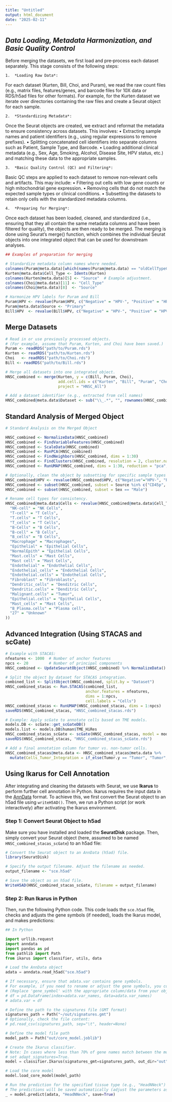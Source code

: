 ```yaml
---
title: "Untitled"
output: html_document
date: "2025-02-11"
---
```

## *Data Loading, Metadata Harmonization, and Basic Quality Control*

Before merging the datasets, we first load and pre‐process each dataset separately. This stage consists of the following steps:

	1.	*Loading Raw Data*:
For each dataset (Kurten, Bill, Choi, and Puram), we read the raw count files (e.g., matrix files, features/genes, and barcode files for 10X data or RDS/h5ad files for other formats). For example, for the Kurten dataset we iterate over directories containing the raw files and create a Seurat object for each sample.

	2.	*Standardizing Metadata*:
Once the Seurat objects are created, we extract and reformat the metadata to ensure consistency across datasets. This involves:
	•	Extracting sample names and patient identifiers (e.g., using regular expressions to remove prefixes).
	•	Splitting concatenated cell identifiers into separate columns such as Patient, Sample Type, and Barcode.
	•	Loading additional clinical metadata (e.g., Sex, Age, Smoking, Alcohol, Disease Site, HPV status, etc.) and matching these data to the appropriate samples.
	
	3.	*Basic Quality Control (QC) and Filtering*:
Basic QC steps are applied to each dataset to remove non‐relevant cells and artifacts. This may include:
	•	Filtering out cells with low gene counts or high mitochondrial gene expression.
	•	Removing cells that do not match the expected sample types or clinical conditions.
	•	Subsetting the datasets to retain only cells with the standardized metadata columns.
	
	4.	*Preparing for Merging*:
Once each dataset has been loaded, cleaned, and standardized (i.e., ensuring that they all contain the same metadata columns and have been filtered for quality), the objects are then ready to be merged. The merging is done using Seurat’s merge() function, which combines the individual Seurat objects into one integrated object that can be used for downstream analyses.

```r
## Examples of preparation for merging

# Standardize metadata column names where needed.
colnames(Puram@meta.data)[which(names(Puram@meta.data) == "oldCellTypeColumn")] <- "Cell_Type"  # Adjust as needed.
Kurten@meta.data$Cell_Type <- Idents(Kurten)
colnames(Kurten@meta.data)[5] <- "Source"  # Example adjustment.
colnames(Choi@meta.data)[11] <- "Cell_Type"
colnames(Choi@meta.data)[8]  <- "Source"

# Harmonize HPV labels for Puram and Bill
Puram$HPV <- revalue(Puram$HPV, c("Negative" = "HPV-", "Positive" = "HPV+"))
Puram@meta.data$Source <- "Primary"
Bill$HPV  <- revalue(Bill$HPV, c("Negative" = "HPV-", "Positive" = "HPV+"))
```

## Merge Datasets

```r
# Read in or use previously processed objects.
# (For example, assume that Puram, Kurten, and Choi have been saved.)
Puram <- readRDS("path/to/Puram.rds")
Kurten <- readRDS("path/to/Kurten.rds")
Choi   <- readRDS("path/to/Choi.rds")
Bill <- readRDS("path/to/Bill.rds")

# Merge all datasets into one integrated object.
HNSC_combined <- merge(Kurten, y = c(Bill, Puram, Choi), 
                       add.cell.ids = c("Kurten", "Bill", "Puram", "Choi"), 
                       project = "HNSC_All")

# Add a dataset identifier (e.g., extracted from cell names)
HNSC_combined@meta.data$Dataset <- sub("\\_.*", "", rownames(HNSC_combined@meta.data))
```

## Standard Analysis of Merged Object

```r
# Standard Analysis on the Merged Object

HNSC_combined <- NormalizeData(HNSC_combined)
HNSC_combined <- FindVariableFeatures(HNSC_combined)
HNSC_combined <- ScaleData(HNSC_combined)
HNSC_combined <- RunPCA(HNSC_combined)
HNSC_combined <- FindNeighbors(HNSC_combined, dims = 1:30)
HNSC_combined <- FindClusters(HNSC_combined, resolution = 2, cluster.name = "unintegrated_clusters")
HNSC_combined <- RunUMAP(HNSC_combined, dims = 1:30, reduction = "pca", reduction.name = "umap.unintegrated")

# Optionally, clean the object by subsetting for specific sample types and patient sex.
HNSC_combined$HPV <- revalue(HNSC_combined$HPV, c("Negative"="HPV-", "Positive"="HPV+"))
HNSC_combined <- subset(HNSC_combined, subset = Source %in% c("CD45p", "CD45n", "Primary", "CA", "Unknown primary of the head and neck"))
HNSC_combined <- subset(HNSC_combined, subset = Sex == "Male")

# Rename cell types for consistency.
HNSC_combined@meta.data$Cells <- revalue(HNSC_combined@meta.data$Cell_Type, c(
  "NK-cell" = "NK Cells", 
  "T-cell" = "T Cells", 
  "T.cells" = "T Cells", 
  "T_cells" = "T Cells",
  "B-Cells" = "B Cells", 
  "B-cell" = "B Cells", 
  "B_cells" = "B Cells", 
  "Macrophage" = "Macrophages",
  "Epithelial" = "Epithelial Cells", 
  "NormalEpith" = "Epithelial Cells", 
  "Mast.cells" = "Mast Cells", 
  "Mast cell" = "Mast Cells",
  "Endothelial" = "Endothelial Cells", 
  "Endothelial_cells" = "Endothelial Cells", 
  "Endothelial.cells" = "Endothelial Cells",
  "Fibroblast" = "Fibroblasts", 
  "Dendritic_cells" = "Denditric Cells", 
  "Dendritic.cells" = "Denditric Cells", 
  "Malignant.cells" = "Tumor",
  "Epithelial.cells" = "Epithelial Cells", 
  "Mast_cells" = "Mast Cells", 
  "B_Plasma.cells" = "Plasma cell", 
  "27" = "Unknown"
))
```

## Advanced Integration (Using STACAS and scGate)

```r
# Example with STACAS:
nfeatures <- 1000  # Number of anchor features
npcs <- 20         # Number of principal components
HNSC_combined <- UpdateSeuratObject(HNSC_combined) %>% NormalizeData()

# Split the object by dataset for STACAS integration.
combined_list <- SplitObject(HNSC_combined, split.by = "Dataset")
HNSC_combined_stacas <- Run.STACAS(combined_list, 
                                   anchor.features = nfeatures, 
                                   dims = 1:npcs, 
                                   cell.labels = "Cells")
HNSC_combined_stacas <- RunUMAP(HNSC_combined_stacas, dims = 1:npcs)
saveRDS(HNSC_combined_stacas, "HNSC_combined_stacas.rds")

# Example: Apply scGate to annotate cells based on TME models.
models.DB <- scGate::get_scGateDB()
models.list <- models.DB$human$TME_HiRes
HNSC_combined_stacas_scGate <- scGate(HNSC_combined_stacas, model = models.list, ncores = 4)
saveRDS(HNSC_combined_stacas, "HNSC_combined_stacas_scGate.rds")

# Add a final annotation column for tumor vs. non-tumor cells.
HNSC_combined_stacas@meta.data <- HNSC_combined_stacas@meta.data %>%
  mutate(Cells_Tumor_Integration = if_else(Tumor.y == "Tumor", "Tumor", scGate_multi))
```

## Using Ikarus for Cell Annotation

After integrating and cleaning the datasets with Seurat, we use **Ikarus** to perform further cell annotation in Python. Ikarus requires the input data in the [AnnData](https://anndata.readthedocs.io/en/latest/) format. To achieve this, we first convert the Seurat object to an h5ad file using `writeH5AD()`. Then, we run a Python script (or work interactively) after activating the Ikarus environment.

### Step 1: Convert Seurat Object to h5ad

Make sure you have installed and loaded the **SeuratDisk** package. Then, simply convert your Seurat object (here, assumed to be named `HNSC_combined_stacas_scGate`) to an h5ad file:

```r
# Convert the Seurat object to an AnnData (h5ad) file.
library(SeuratDisk)

# Specify the output filename. Adjust the filename as needed.
output_filename <- "sce.h5ad"

# Save the object as an h5ad file.
WriteH5AD(HNSC_combined_stacas_scGate, filename = output_filename)
```

### Step 2: Run Ikarus in Python

Then, run the following Python code. This code loads the `sce.h5ad` file, checks and adjusts the gene symbols (if needed), loads the Ikarus model, and makes predictions:
```python
## In Python

import urllib.request
import anndata
import pandas as pd
from pathlib import Path
from ikarus import classifier, utils, data

# Load the AnnData object
adata = anndata.read_h5ad("sce.h5ad")

# If necessary, ensure that adata.var contains gene symbols.
# For example, if you need to rename or adjust the gene symbols, you could do:
# (Replace 'gene_symbol' with the appropriate column/data from your object)
# df = pd.DataFrame(index=adata.var_names, data=adata.var_names)
# adata.var = df

# Define the path to the signatures file (GMT format)
signatures_path = Path("~/out/signatures.gmt")
# Optionally, check the file content:
# pd.read_csv(signatures_path, sep="\t", header=None)

# Define the model file path
model_path = Path("out/core_model.joblib")

# Create the Ikarus classifier.
# Note: In cases where less than 70% of gene names match between the model and your data,
# set adapt_signatures=True.
model = classifier.Ikarus(signatures_gmt=signatures_path, out_dir="out", adapt_signatures=True)

# Load the core model
model.load_core_model(model_path)

# Run the prediction for the specified tissue type (e.g., "HeadNNeck")
# The predictions will be saved automatically (adjust the parameters as needed).
_ = model.predict(adata, "HeadNNeck", save=True)
```




